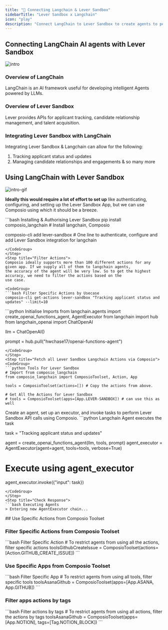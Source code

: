 ```yaml
---
title: "🚀 Connecting Langchain & Lever Sandbox"
sidebarTitle: "Lever Sandbox x Langchain"
icon: "play"
description: "Connect LangChain to Lever Sandbox to create agents to perform tasks using natural language"
---
```


## Connecting LangChain AI agents with Lever Sandbox
![intro](/media/intro.jpg)

### Overview of LangChain

LangChain is an AI framework useful for developing intelligent Agents powered by LLMs.

### Overview of Lever Sandbox

Lever provides APIs for applicant tracking, candidate relationship management, and talent acquisition.

### Integrating Lever Sandbox with LangChain

Integrating Lever Sandbox & Langchain can allow for the following:

1. Tracking applicant status and updates
2. Managing candidate relationships and engagements
& so many more

## Using LangChain with Lever Sandbox
![intro-gif](/media/intro.gif)
<Steps>
<Step title="Setting Up the Environment">

**Ideally this would require a lot of effort to set up** like authenticating, configuring, and setting up the Lever Sandbox App, but we can use Composio using which it should be a breeze.

<CodeGroup>
```bash Installing & Authorising Lever Sandbox
pip install composio_langchain # Install langchain, Composio 

composio-cli add lever-sandbox # One line to authenticate, configure and add Lever Sandbox integration for langchain
```
</CodeGroup>
</Step>
<Step title="Filter Actions">
Composio ideally supports more than 100 different actions for any given app. If we supply all of them to langchain agents, 
the accuracy of the agent will be very low. So to get the highest accuracy, we need to filter the actions based on the 
use case.

<CodeGroup>
```bash Filter Specific Actions by Usecase
composio-cli get-actions lever-sandbox "Tracking applicant status and updates" --limit=10
```
</CodeGroup>

</Step>
<Step title="Import Base Packages">

<CodeGroup>
```python Initialise Imports
from langchain.agents import create_openai_functions_agent, AgentExecutor
from langchain import hub
from langchain_openai import ChatOpenAI


llm = ChatOpenAI()

prompt = hub.pull("hwchase17/openai-functions-agent")
```
</CodeGroup>
</Step>
<Step title="Fetch all Lever Sandbox Langchain Actions via Composio">
<CodeGroup>
```python Tools For Lever Sandbox
# Import from composio_langchain
from composio_langchain import ComposioToolset, Action, App

tools = ComposioToolset(actions=[]) # Copy the actions from above. 

# Get All the Actions for Lever Sandbox
# tools = ComposioToolset(apps=[App.LEVER-SANDBOX]) # can use this as well
```
</CodeGroup>
</Step>
<Step title="Execute the Agent">
Create an agent, set up an executor, and invoke tasks to perform Lever Sandbox API calls using Composio. 
<CodeGroup>
```python Langchain Agent executes the task

task = "Tracking applicant status and updates"

agent = create_openai_functions_agent(llm, tools, prompt)
agent_executor = AgentExecutor(agent=agent, tools=tools, verbose=True)

# Execute using agent_executor
agent_executor.invoke({"input": task})
```
</CodeGroup>
</Step>
<Step title="Check Response">
```bash Executing Agents
> Entering new AgentExecutor chain...
```
</Step>
</Steps>
## Use Specific Actions from Composio Toolset

### Filter Specific Actions from Composio Toolset

<CodeGroup>
```bash Filter Specific Action
# To restrict agents from using all the actions, filter specific actions
toolsGithubCreateIssue = ComposioToolset(actions=[Action.GITHUB_CREATE_ISSUE])
```
</CodeGroup>

### Use Specific Apps from Composio Toolset
<CodeGroup>
```bash Filter Specific App
# To restrict agents from using all tools, filter specific tools
toolsAsanaGithub = ComposioToolset(apps=[App.ASANA, App.GITHUB])
```
</CodeGroup>

### Filter apps actions by tags 
<CodeGroup>
```bash Filter actions by tags
# To restrict agents from using all actions, filter the actions by tags
toolsAsanaGithub = ComposioToolset(apps=[App.NOTION], tags=[Tag.NOTION_BLOCK])
```
</CodeGroup>

